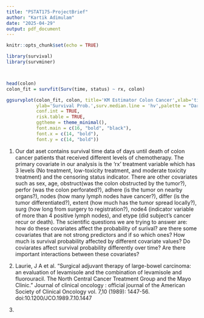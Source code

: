 ```yaml
---
title: "PSTAT175-ProjectBrief"
author: "Kartik Adimulam"
date: "2025-04-29"
output: pdf_document
---
```


```r
knitr::opts_chunk$set(echo = TRUE)
```

```r
library(survival)
library(survminer)



head(colon)
colon_fit = survfit(Surv(time, status) ~ rx, colon)

ggsurvplot(colon_fit, colon, title='KM Estimator Colon Cancer',xlab='time',
           ylab='Survival Prob.',surv.median.line = 'hv',palette = "Dark2", 
           conf.int = TRUE,    
           risk.table = TRUE,
           ggtheme = theme_minimal(), 
           font.main = c(16, "bold", "black"),  
           font.x = c(14, "bold"),            
           font.y = c(14, "bold"))
```

1. Our dat aset contains survival time data of days until death of colon cancer patients that received different levels of chemotherapy. The primary covariate in our analysis is the 'rx' treatment variable which has 3 levels (No treatment, low-toxicity treatment, and moderate toxicity treatment) and the censoring status indicator. There are other covariates such as sex, age, obstruct(was the colon obstructed by the tumor?), perfor (was the colon perforated?), adhere (is the tumor on nearby organs?), nodes (how many lymph nodes have cancer?), differ (is the tumor differentiated?), extent (how much has the tumor spread locally?), surg (how long from surgery to registration?), node4 (indicator variable of more than 4 positive lymph nodes), and etype (did subject's cancer recur or death). The scientific questions we are trying to answer are: how do these covariates affect the probability of surival? are there some covariates that are not strong predictors and if so which ones? How much is survival probability affected by different covariate values? Do coviarates affect survival probability differently over time? Are there important interactions between these covariates? 

2. Laurie, J A et al. “Surgical adjuvant therapy of large-bowel carcinoma: an evaluation of levamisole and the combination of levamisole and fluorouracil. The North Central Cancer Treatment Group and the Mayo Clinic.” Journal of clinical oncology : official journal of the American Society of Clinical Oncology vol. 7,10 (1989): 1447-56. doi:10.1200/JCO.1989.7.10.1447

3. 
